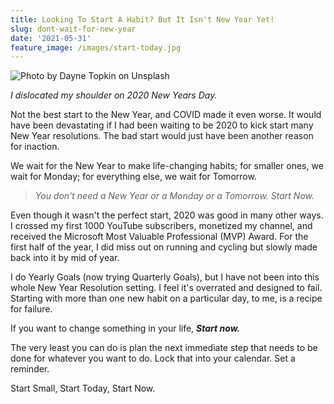 ```yaml
---
title: Looking To Start A Habit? But It Isn't New Year Yet!
slug: dont-wait-for-new-year
date: '2021-05-31'
feature_image: /images/start-today.jpg
---
```

![Photo by Dayne Topkin on Unsplash](/images/start-today.jpg)

_I dislocated my shoulder on 2020 New Years Day._

Not the best start to the New Year, and COVID made it even worse. It would have been devastating if I had been waiting to be 2020 to kick start many New Year resolutions. The bad start would just have been another reason for inaction.

We wait for the New Year to make life-changing habits; for smaller ones, we wait for Monday; for everything else, we wait for Tomorrow.

> _You don't need a New Year or a Monday or a Tomorrow. Start Now._

Even though it wasn't the perfect start, 2020 was good in many other ways. I crossed my first 1000 YouTube subscribers, monetized my channel, and received the Microsoft Most Valuable Professional (MVP) Award. For the first half of the year, I did miss out on running and cycling but slowly made back into it by mid of year.

I do Yearly Goals (now trying Quarterly Goals), but I have not been into this whole New Year Resolution setting. I feel it's overrated and designed to fail. Starting with more than one new habit on a particular day, to me, is a recipe for failure.

If you want to change something in your life, _**Start now.**_

The very least you can do is plan the next immediate step that needs to be done for whatever you want to do. Lock that into your calendar. Set a reminder.

Start Small, Start Today, Start Now.
